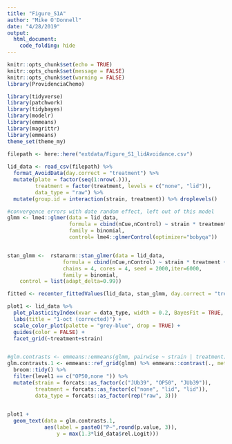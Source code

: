 ```yaml
---
title: "Figure_S1A"
author: "Mike O'Donnell"
date: "4/28/2019"
output: 
  html_document:
    code_folding: hide
---
```


```r
knitr::opts_chunk$set(echo = TRUE)
knitr::opts_chunk$set(message = FALSE)
knitr::opts_chunk$set(warning = FALSE)
library(ProvidenciaChemo)
```


```r
library(tidyverse)
library(patchwork)
library(tidybayes)
library(modelr)
library(emmeans)
library(magrittr)
library(emmeans)
theme_set(theme_my)

filepath <- here::here("extdata/Figure_S1_lidAvoidance.csv")
  
lid_data <- read_csv(filepath) %>%
  format_AvoidData(day.correct = "treatment") %>%
  mutate(plate = factor(seq(1:nrow(.))),
         treatment = factor(treatment, levels = c("none", "lid")),
         data_type = "raw") %>% 
  mutate(group.id = interaction(strain, treatment)) %>% droplevels()

#convergence errors with date random effect, left out of this model
glmm <- lme4::glmer(data = lid_data, 
                    formula = cbind(nCue,nControl) ~ strain * treatment + (1|plate),
                    family = binomial,
                    control= lme4::glmerControl(optimizer="bobyqa"))


stan_glmm <-  rstanarm::stan_glmer(data = lid_data,
                  formula = cbind(nCue,nControl) ~ strain * treatment + (1|plate),
                  chains = 4, cores = 4, seed = 2000,iter=6000,
                  family = binomial,
    control = list(adapt_delta=0.99))

fitted <- recenter_fittedValues(lid_data, stan_glmm, day.correct = "treatment", BayesFit = "HDI")

plot1 <- lid_data %>%
  plot_plasticityIndex(xvar = data_type, width = 0.2, BayesFit = TRUE, bar = TRUE) +
  labs(title = "1-oct (corrected)") + 
  scale_color_plot(palette = "grey-blue", drop = TRUE) + 
  guides(color = FALSE) + 
  facet_grid(~treatment+strain)


#glm.contrasts <- emmeans::emmeans(glmm, pairwise ~ strain | treatment)
glm.contrasts.1 <- emmeans::ref_grid(glmm) %>% emmeans::contrast(., method = "pairwise") %>%
  broom::tidy() %>%
  filter(level1 == c("OP50,none ")) %>%
  mutate(strain = forcats::as_factor(c("JUb39", "OP50", "JUb39")),
         treatment = forcats::as_factor(c("none", "lid", "lid")),
         data_type = forcats::as_factor(rep("raw", 3)))
  

plot1 + 
  geom_text(data = glm.contrasts.1, 
            aes(label = paste0("P~",round(p.value, 3)), 
                y = max(1.3*lid_data$rel.Logit)))

```

